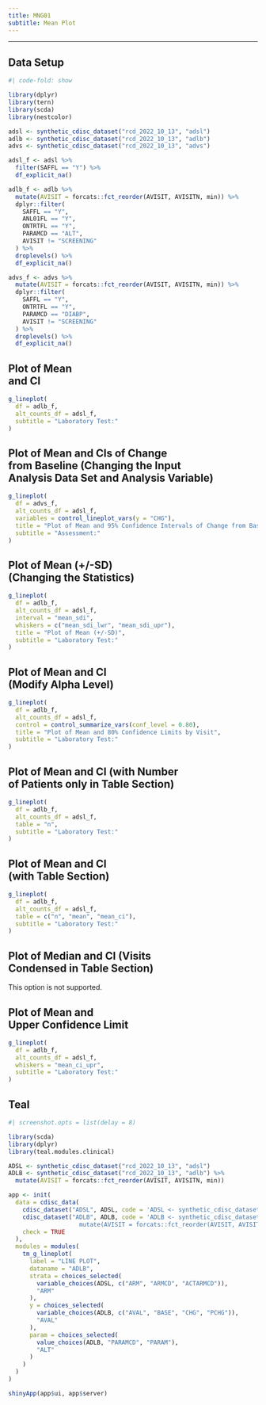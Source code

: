 ```yaml
---
title: MNG01
subtitle: Mean Plot
---
```


------------------------------------------------------------------------

::: panel-tabset
## Data Setup

```r
#| code-fold: show

library(dplyr)
library(tern)
library(scda)
library(nestcolor)

adsl <- synthetic_cdisc_dataset("rcd_2022_10_13", "adsl")
adlb <- synthetic_cdisc_dataset("rcd_2022_10_13", "adlb")
advs <- synthetic_cdisc_dataset("rcd_2022_10_13", "advs")

adsl_f <- adsl %>%
  filter(SAFFL == "Y") %>%
  df_explicit_na()

adlb_f <- adlb %>%
  mutate(AVISIT = forcats::fct_reorder(AVISIT, AVISITN, min)) %>%
  dplyr::filter(
    SAFFL == "Y",
    ANL01FL == "Y",
    ONTRTFL == "Y",
    PARAMCD == "ALT",
    AVISIT != "SCREENING"
  ) %>%
  droplevels() %>%
  df_explicit_na()

advs_f <- advs %>%
  mutate(AVISIT = forcats::fct_reorder(AVISIT, AVISITN, min)) %>%
  dplyr::filter(
    SAFFL == "Y",
    ONTRTFL == "Y",
    PARAMCD == "DIABP",
    AVISIT != "SCREENING"
  ) %>%
  droplevels() %>%
  df_explicit_na()
```

## Plot of Mean <br/> and CI

```r
g_lineplot(
  df = adlb_f,
  alt_counts_df = adsl_f,
  subtitle = "Laboratory Test:"
)
```

## Plot of Mean and CIs of Change <br/> from Baseline (Changing the Input <br/> Analysis Data Set and Analysis Variable)

```r
g_lineplot(
  df = advs_f,
  alt_counts_df = adsl_f,
  variables = control_lineplot_vars(y = "CHG"),
  title = "Plot of Mean and 95% Confidence Intervals of Change from Baseline by Visit",
  subtitle = "Assessment:"
)
```

## Plot of Mean (+/-SD) <br/> (Changing the Statistics)

```r
g_lineplot(
  df = adlb_f,
  alt_counts_df = adsl_f,
  interval = "mean_sdi",
  whiskers = c("mean_sdi_lwr", "mean_sdi_upr"),
  title = "Plot of Mean (+/-SD)",
  subtitle = "Laboratory Test:"
)
```

## Plot of Mean and CI <br/> (Modify Alpha Level)

```r
g_lineplot(
  df = adlb_f,
  alt_counts_df = adsl_f,
  control = control_summarize_vars(conf_level = 0.80),
  title = "Plot of Mean and 80% Confidence Limits by Visit",
  subtitle = "Laboratory Test:"
)
```

## Plot of Mean and CI (with Number <br/> of Patients only in Table Section)

```r
g_lineplot(
  df = adlb_f,
  alt_counts_df = adsl_f,
  table = "n",
  subtitle = "Laboratory Test:"
)
```

## Plot of Mean and CI <br/> (with Table Section)

```r
g_lineplot(
  df = adlb_f,
  alt_counts_df = adsl_f,
  table = c("n", "mean", "mean_ci"),
  subtitle = "Laboratory Test:"
)
```

## Plot of Median and CI (Visits <br/> Condensed in Table Section)

This option is not supported.

## Plot of Mean and <br/> Upper Confidence Limit

```r
g_lineplot(
  df = adlb_f,
  alt_counts_df = adsl_f,
  whiskers = "mean_ci_upr",
  subtitle = "Laboratory Test:"
)
```

## Teal

```r
#| screenshot.opts = list(delay = 8)

library(scda)
library(dplyr)
library(teal.modules.clinical)

ADSL <- synthetic_cdisc_dataset("rcd_2022_10_13", "adsl")
ADLB <- synthetic_cdisc_dataset("rcd_2022_10_13", "adlb") %>%
  mutate(AVISIT = forcats::fct_reorder(AVISIT, AVISITN, min))

app <- init(
  data = cdisc_data(
    cdisc_dataset("ADSL", ADSL, code = 'ADSL <- synthetic_cdisc_dataset("rcd_2022_10_13", "adsl")'),
    cdisc_dataset("ADLB", ADLB, code = 'ADLB <- synthetic_cdisc_dataset("rcd_2022_10_13", "adlb") %>%
                    mutate(AVISIT = forcats::fct_reorder(AVISIT, AVISITN, min))'),
    check = TRUE
  ),
  modules = modules(
    tm_g_lineplot(
      label = "LINE PLOT",
      dataname = "ADLB",
      strata = choices_selected(
        variable_choices(ADSL, c("ARM", "ARMCD", "ACTARMCD")),
        "ARM"
      ),
      y = choices_selected(
        variable_choices(ADLB, c("AVAL", "BASE", "CHG", "PCHG")),
        "AVAL"
      ),
      param = choices_selected(
        value_choices(ADLB, "PARAMCD", "PARAM"),
        "ALT"
      )
    )
  )
)

shinyApp(app$ui, app$server)
```
:::
